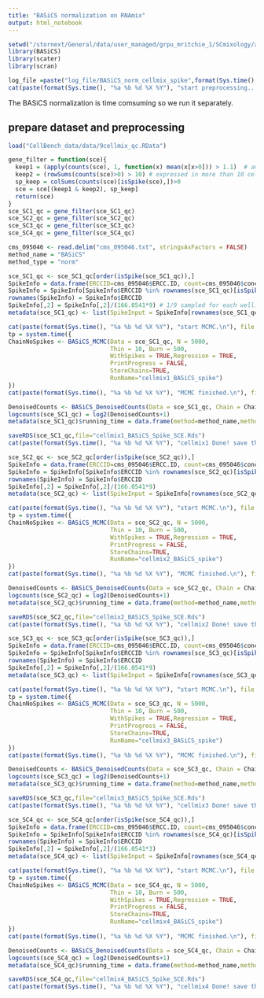 ```yaml
---
title: "BASiCS normalization on RNAmix"
output: html_notebook
---
```


```r
setwd("/stornext/General/data/user_managed/grpu_mritchie_1/SCmixology/analysis_for_resubmit")
library(BASiCS)
library(scater)
library(scran)

log_file =paste("log_file/BASiCS_norm_cellmix_spike",format(Sys.time(), "%a_%b_%d"),".txt",sep = ".")
cat(paste(format(Sys.time(), "%a %b %d %X %Y"), "start preprocessing...\n"), file = log_file, append = TRUE)
```

The BASiCS normalization is time comsuming so we run it separately.

## prepare dataset and preprocessing
```r
load("CellBench_data/data/9cellmix_qc.RData")

gene_filter = function(sce){
  keep1 = (apply(counts(sce), 1, function(x) mean(x[x>0])) > 1.1)  # average count larger than 1.1
  keep2 = (rowSums(counts(sce)>0) > 10) # expressed in more than 10 cells
  sp_keep = colSums(counts(sce)[isSpike(sce),])>0
  sce = sce[(keep1 & keep2), sp_keep]
  return(sce)
}
sce_SC1_qc = gene_filter(sce_SC1_qc)
sce_SC2_qc = gene_filter(sce_SC2_qc)
sce_SC3_qc = gene_filter(sce_SC3_qc)
sce_SC4_qc = gene_filter(sce_SC4_qc)

cms_095046 <- read.delim("cms_095046.txt", stringsAsFactors = FALSE)
method_name = "BASiCS"
method_type = "norm"
```


```r
sce_SC1_qc <- sce_SC1_qc[order(isSpike(sce_SC1_qc)),]
SpikeInfo = data.frame(ERCCID=cms_095046$ERCC.ID, count=cms_095046$concentration.in.Mix.1..attomoles.ul.)
SpikeInfo = SpikeInfo[SpikeInfo$ERCCID %in% rownames(sce_SC1_qc)[isSpike(sce_SC1_qc)],]
rownames(SpikeInfo) = SpikeInfo$ERCCID
SpikeInfo[,2] = SpikeInfo[,2]/(166.0541*9) # 1/9 sampled for each well.
metadata(sce_SC1_qc) <- list(SpikeInput = SpikeInfo[rownames(sce_SC1_qc)[isSpike(sce_SC1_qc)],2])

cat(paste(format(Sys.time(), "%a %b %d %X %Y"), "start MCMC.\n"), file = log_file, append = TRUE)
tp = system.time({
ChainNoSpikes <- BASiCS_MCMC(Data = sce_SC1_qc, N = 5000, 
                             Thin = 10, Burn = 500, 
                             WithSpikes = TRUE,Regression = TRUE,
                             PrintProgress = FALSE,
                             StoreChains=TRUE,
                             RunName="cellmix1_BASiCS_spike")
})
cat(paste(format(Sys.time(), "%a %b %d %X %Y"), "MCMC finished.\n"), file = log_file, append = TRUE)

DenoisedCounts <- BASiCS_DenoisedCounts(Data = sce_SC1_qc, Chain = ChainNoSpikes)
logcounts(sce_SC1_qc) = log2(DenoisedCounts+1)
metadata(sce_SC1_qc)$running_time = data.frame(method=method_name,method_type=method_type,time=unname(tp)[1])

saveRDS(sce_SC1_qc,file="cellmix1_BASiCS_Spike_SCE.Rds")
cat(paste(format(Sys.time(), "%a %b %d %X %Y"), "cellmix1 Done! save the normalized count to file.\n"), file = log_file, append = TRUE)
```



```r
sce_SC2_qc <- sce_SC2_qc[order(isSpike(sce_SC2_qc)),]
SpikeInfo = data.frame(ERCCID=cms_095046$ERCC.ID, count=cms_095046$concentration.in.Mix.1..attomoles.ul.)
SpikeInfo = SpikeInfo[SpikeInfo$ERCCID %in% rownames(sce_SC2_qc)[isSpike(sce_SC2_qc)],]
rownames(SpikeInfo) = SpikeInfo$ERCCID
SpikeInfo[,2] = SpikeInfo[,2]/(166.0541*9)
metadata(sce_SC2_qc) <- list(SpikeInput = SpikeInfo[rownames(sce_SC2_qc)[isSpike(sce_SC2_qc)],2])

cat(paste(format(Sys.time(), "%a %b %d %X %Y"), "start MCMC.\n"), file = log_file, append = TRUE)
tp = system.time({
ChainNoSpikes <- BASiCS_MCMC(Data = sce_SC2_qc, N = 5000, 
                             Thin = 10, Burn = 500, 
                             WithSpikes = TRUE,Regression = TRUE,
                             PrintProgress = FALSE,
                             StoreChains=TRUE,
                             RunName="cellmix2_BASiCS_spike")
})
cat(paste(format(Sys.time(), "%a %b %d %X %Y"), "MCMC finished.\n"), file = log_file, append = TRUE)

DenoisedCounts <- BASiCS_DenoisedCounts(Data = sce_SC2_qc, Chain = ChainNoSpikes)
logcounts(sce_SC2_qc) = log2(DenoisedCounts+1)
metadata(sce_SC2_qc)$running_time = data.frame(method=method_name,method_type=method_type,time=unname(tp)[1])

saveRDS(sce_SC2_qc,file="cellmix2_BASiCS_Spike_SCE.Rds")
cat(paste(format(Sys.time(), "%a %b %d %X %Y"), "cellmix2 Done! save the normalized count to file.\n"), file = log_file, append = TRUE)
```


```r
sce_SC3_qc <- sce_SC3_qc[order(isSpike(sce_SC3_qc)),]
SpikeInfo = data.frame(ERCCID=cms_095046$ERCC.ID, count=cms_095046$concentration.in.Mix.1..attomoles.ul.)
SpikeInfo = SpikeInfo[SpikeInfo$ERCCID %in% rownames(sce_SC3_qc)[isSpike(sce_SC3_qc)],]
rownames(SpikeInfo) = SpikeInfo$ERCCID
SpikeInfo[,2] = SpikeInfo[,2]/(166.0541*9)
metadata(sce_SC3_qc) <- list(SpikeInput = SpikeInfo[rownames(sce_SC3_qc)[isSpike(sce_SC3_qc)],2])

cat(paste(format(Sys.time(), "%a %b %d %X %Y"), "start MCMC.\n"), file = log_file, append = TRUE)
tp = system.time({
ChainNoSpikes <- BASiCS_MCMC(Data = sce_SC3_qc, N = 5000, 
                             Thin = 10, Burn = 500, 
                             WithSpikes = TRUE,Regression = TRUE,
                             PrintProgress = FALSE,
                             StoreChains=TRUE,
                             RunName="cellmix3_BASiCS_spike")
})
cat(paste(format(Sys.time(), "%a %b %d %X %Y"), "MCMC finished.\n"), file = log_file, append = TRUE)

DenoisedCounts <- BASiCS_DenoisedCounts(Data = sce_SC3_qc, Chain = ChainNoSpikes)
logcounts(sce_SC3_qc) = log2(DenoisedCounts+1)
metadata(sce_SC3_qc)$running_time = data.frame(method=method_name,method_type=method_type,time=unname(tp)[1])

saveRDS(sce_SC3_qc,file="cellmix3_BASiCS_Spike_SCE.Rds")
cat(paste(format(Sys.time(), "%a %b %d %X %Y"), "cellmix3 Done! save the normalized count to file.\n"), file = log_file, append = TRUE)
```



```r
sce_SC4_qc <- sce_SC4_qc[order(isSpike(sce_SC4_qc)),]
SpikeInfo = data.frame(ERCCID=cms_095046$ERCC.ID, count=cms_095046$concentration.in.Mix.1..attomoles.ul.)
SpikeInfo = SpikeInfo[SpikeInfo$ERCCID %in% rownames(sce_SC4_qc)[isSpike(sce_SC4_qc)],]
rownames(SpikeInfo) = SpikeInfo$ERCCID
SpikeInfo[,2] = SpikeInfo[,2]/(166.0541*3)
metadata(sce_SC4_qc) <- list(SpikeInput = SpikeInfo[rownames(sce_SC4_qc)[isSpike(sce_SC4_qc)],2])

cat(paste(format(Sys.time(), "%a %b %d %X %Y"), "start MCMC.\n"), file = log_file, append = TRUE)
tp = system.time({
ChainNoSpikes <- BASiCS_MCMC(Data = sce_SC4_qc, N = 5000, 
                             Thin = 10, Burn = 500, 
                             WithSpikes = TRUE,Regression = TRUE,
                             PrintProgress = FALSE,
                             StoreChains=TRUE,
                             RunName="cellmix4_BASiCS_spike")
})
cat(paste(format(Sys.time(), "%a %b %d %X %Y"), "MCMC finished.\n"), file = log_file, append = TRUE)

DenoisedCounts <- BASiCS_DenoisedCounts(Data = sce_SC4_qc, Chain = ChainNoSpikes)
logcounts(sce_SC4_qc) = log2(DenoisedCounts+1)
metadata(sce_SC4_qc)$running_time = data.frame(method=method_name,method_type=method_type,time=unname(tp)[1])

saveRDS(sce_SC4_qc,file="cellmix4_BASiCS_Spike_SCE.Rds")
cat(paste(format(Sys.time(), "%a %b %d %X %Y"), "cellmix4 Done! save the normalized count to file.\n"), file = log_file, append = TRUE)
```



